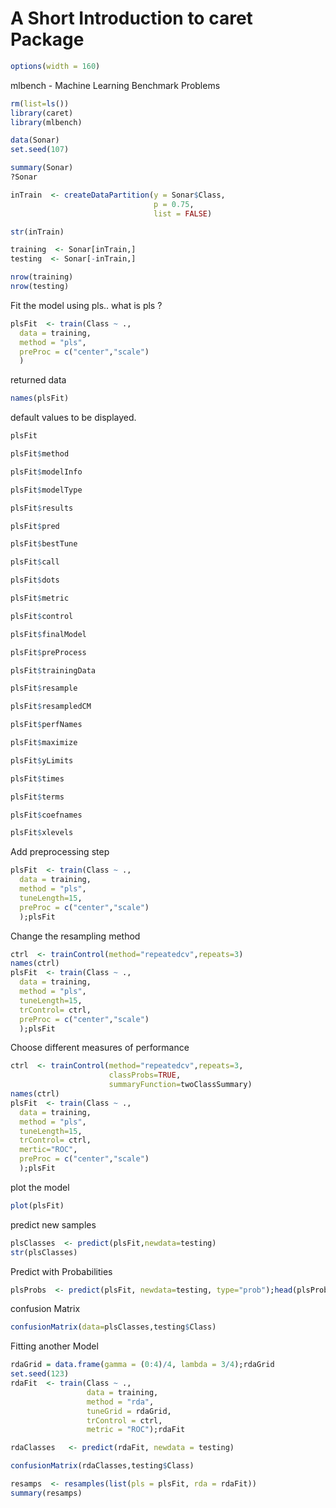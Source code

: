 A Short Introduction to caret Package
========================================================

```r
options(width = 160)
```

mlbench - Machine Learning Benchmark Problems

```r
rm(list=ls())
library(caret)
library(mlbench)
```


```r
data(Sonar)
set.seed(107)
```

```r
summary(Sonar)
?Sonar
```

```r
inTrain  <- createDataPartition(y = Sonar$Class,
                                p = 0.75,
                                list = FALSE)
```


```r
str(inTrain)
```

```r
training  <- Sonar[inTrain,]
testing  <- Sonar[-inTrain,]
```



```r
nrow(training)
nrow(testing)
```

Fit the model using pls.. what is pls ?
```r
plsFit  <- train(Class ~ .,
  data = training,
  method = "pls",
  preProc = c("center","scale")
  )
```

returned data 
```r
names(plsFit)
```

default values to be displayed. 
```r
plsFit
```


```r
plsFit$method
```

```r
plsFit$modelInfo
```

```r
plsFit$modelType
```

```r
plsFit$results
```

```r
plsFit$pred
```

```r
plsFit$bestTune
```

```r
plsFit$call
```

```r
plsFit$dots
```

```r
plsFit$metric
```

```r
plsFit$control
```

```r
plsFit$finalModel
```

```r
plsFit$preProcess
```

```r
plsFit$trainingData
```

```r
plsFit$resample
```

```r
plsFit$resampledCM
```

```r
plsFit$perfNames
```

```r
plsFit$maximize
```

```r
plsFit$yLimits
```

```r
plsFit$times
```

```r
plsFit$terms
```

```r
plsFit$coefnames
```

```r
plsFit$xlevels
```

Add preprocessing step
```r
plsFit  <- train(Class ~ .,
  data = training,
  method = "pls",
  tuneLength=15,
  preProc = c("center","scale")
  );plsFit
```

Change the resampling method

```r
ctrl  <- trainControl(method="repeatedcv",repeats=3)
names(ctrl)
plsFit  <- train(Class ~ .,
  data = training,
  method = "pls",
  tuneLength=15,
  trControl= ctrl,
  preProc = c("center","scale")
  );plsFit
```

Choose different measures of performance

```r
ctrl  <- trainControl(method="repeatedcv",repeats=3,
                      classProbs=TRUE,
                      summaryFunction=twoClassSummary)
names(ctrl)
plsFit  <- train(Class ~ .,
  data = training,
  method = "pls",
  tuneLength=15,
  trControl= ctrl,
  mertic="ROC",
  preProc = c("center","scale")
  );plsFit
```

plot the model 
```r
plot(plsFit)
```

predict new samples 

```r
plsClasses  <- predict(plsFit,newdata=testing)
str(plsClasses)
```

Predict with Probabilities 
```r
plsProbs  <- predict(plsFit, newdata=testing, type="prob");head(plsProbs)
```


confusion Matrix
```r
confusionMatrix(data=plsClasses,testing$Class)
```

Fitting another Model 

```r
rdaGrid = data.frame(gamma = (0:4)/4, lambda = 3/4);rdaGrid
set.seed(123)
rdaFit  <- train(Class ~ .,
                 data = training,
                 method = "rda",
                 tuneGrid = rdaGrid, 
                 trControl = ctrl,
                 metric = "ROC");rdaFit
```



```r
rdaClasses   <- predict(rdaFit, newdata = testing)
```

```r
confusionMatrix(rdaClasses,testing$Class)
```



```r
resamps  <- resamples(list(pls = plsFit, rda = rdaFit))
summary(resamps)
```




